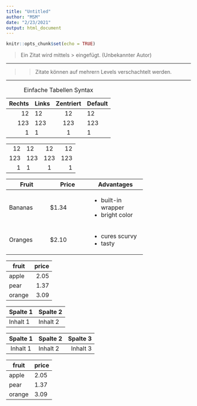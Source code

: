 ```yaml
---
title: "Untitled"
author: "MSM"
date: "2/23/2021"
output: html_document
---
```


```r
knitr::opts_chunk$set(echo = TRUE)
```

> Ein Zitat wird mittels > eingefügt. (Unbekannter Autor)

***

>> Zitate können auf mehrern Levels verschachtelt werden.

---

 Rechts     Links    Zentriert     Default
-------     ------ -------------   ----------
     12         12    12            12
    123        123    123          123
      1          1    1             1

Table: Einfache Tabellen Syntax

-------     ------ ----------   -------
     12     12        12             12
    123     123       123           123
      1     1          1              1
-------     ------ -----

+---------------+---------------+--------------------+
| Fruit         | Price         | Advantages         |
+===============+===============+====================+
| Bananas       | $1.34         | - built-in wrapper |
|               |               | - bright color     |
+---------------+---------------+--------------------+
| Oranges       | $2.10         | - cures scurvy     |
|               |               | - tasty            |
+---------------+---------------+--------------------+

fruit| price
-----|-----:
apple|2.05
pear|1.37
orange|3.09

| Spalte 1  |  Spalte 2 |
|-----|-----|
| Inhalt 1  |  Inhalt 2 |

| Spalte 1 |  Spalte 2 | Spalte 3 |
|:---:|:---|---:|
| Inhalt 1 |  Inhalt 2 | Inhalt 3 |


fruit| price
-----|-----
apple|2.05
pear|1.37
orange|3.09